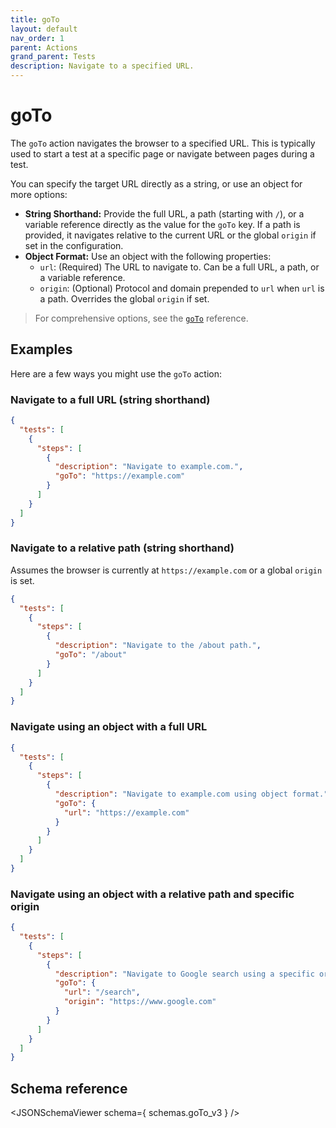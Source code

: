 ```yaml
---
title: goTo
layout: default
nav_order: 1
parent: Actions
grand_parent: Tests
description: Navigate to a specified URL.
---
```



# goTo

The `goTo` action navigates the browser to a specified URL. This is typically used to start a test at a specific page or navigate between pages during a test.

You can specify the target URL directly as a string, or use an object for more options:

- **String Shorthand:** Provide the full URL, a path (starting with `/`), or a variable reference directly as the value for the `goTo` key. If a path is provided, it navigates relative to the current URL or the global `origin` if set in the configuration.
- **Object Format:** Use an object with the following properties:
  - `url`: (Required) The URL to navigate to. Can be a full URL, a path, or a variable reference.
  - `origin`: (Optional) Protocol and domain prepended to `url` when `url` is a path. Overrides the global `origin` if set.

> For comprehensive options, see the [`goTo`](/docs/references/schemas/goto) reference.

## Examples

Here are a few ways you might use the `goTo` action:

### Navigate to a full URL (string shorthand)

```json
{
  "tests": [
    {
      "steps": [
        {
          "description": "Navigate to example.com.",
          "goTo": "https://example.com"
        }
      ]
    }
  ]
}
```

### Navigate to a relative path (string shorthand)

Assumes the browser is currently at `https://example.com` or a global `origin` is set.

```json
{
  "tests": [
    {
      "steps": [
        {
          "description": "Navigate to the /about path.",
          "goTo": "/about"
        }
      ]
    }
  ]
}
```

### Navigate using an object with a full URL

```json
{
  "tests": [
    {
      "steps": [
        {
          "description": "Navigate to example.com using object format.",
          "goTo": {
            "url": "https://example.com"
          }
        }
      ]
    }
  ]
}
```

### Navigate using an object with a relative path and specific origin

```json
{
  "tests": [
    {
      "steps": [
        {
          "description": "Navigate to Google search using a specific origin.",
          "goTo": {
            "url": "/search",
            "origin": "https://www.google.com"
          }
        }
      ]
    }
  ]
}
```

## Schema reference

<JSONSchemaViewer schema={ schemas.goTo_v3 } />
